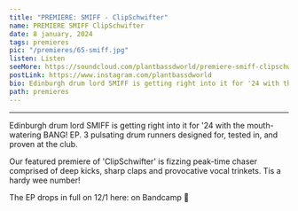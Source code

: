---
title: "PREMIERE: SMIFF - ClipSchwifter"
name: PREMIERE SMIFF ClipSchwifter
date: 8 january, 2024
tags: premieres
pic: "/premieres/65-smiff.jpg"
listen: Listen
seeMore: https://soundcloud.com/plantbassdworld/premiere-smiff-clipschwifter
postLink: https://www.instagram.com/plantbassdworld
bio: Edinburgh drum lord SMIFF is getting right into it for '24 with the mouth-watering BANG! EP. 3 pulsating drum runners designed for, tested in, and proven at the club.
path: premieres
---

<SoundCloud
  url="https://soundcloud.com/plantbassdworld/premiere-smiff-clipschwifter"
  name="ClipSchwifter"
/>

<hr />

Edinburgh drum lord SMIFF is getting right into it for '24 with the mouth-watering BANG! EP. 3 pulsating drum runners designed for, tested in, and proven at the club.

Our featured premiere of 'ClipSchwifter' is fizzing peak-time chaser comprised of deep kicks, sharp claps and provocative vocal trinkets. Tis a hardy wee number!

The EP drops in full on 12/1 here: <HoverLink url="https://smiffbreaks.bandcamp.com/album/bang-ep" external /> on Bandcamp 🌱
